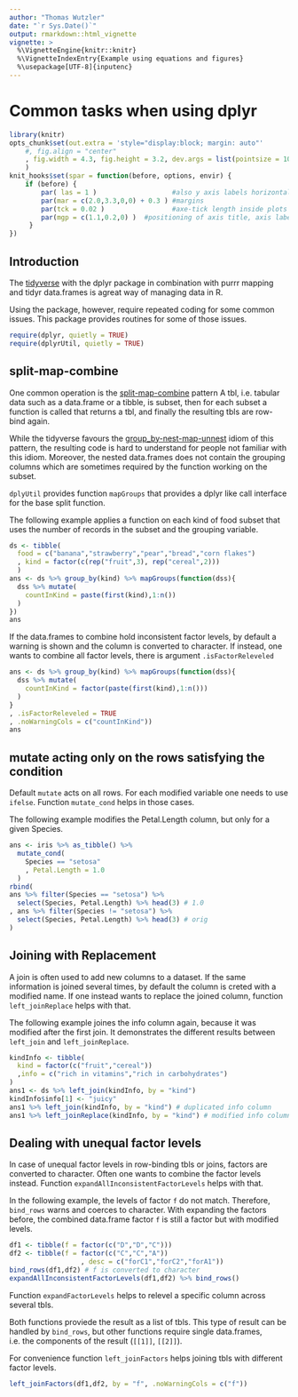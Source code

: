 ```yaml
---
author: "Thomas Wutzler"
date: "`r Sys.Date()`"
output: rmarkdown::html_vignette
vignette: >
  %\VignetteEngine{knitr::knitr}
  %\VignetteIndexEntry{Example using equations and figures}
  %\usepackage[UTF-8]{inputenc}
---
```


<!-- 
README.md is generated from README.Rmd. Please edit that file
rmarkdown::render(
  "vignettes/dplyrUtilUsage.Rmd", output_format = rmarkdown::md_document()) 
-->

Common tasks when using dplyr
=============================

```r
library(knitr)
opts_chunk$set(out.extra = 'style="display:block; margin: auto"'
    #, fig.align = "center"
    , fig.width = 4.3, fig.height = 3.2, dev.args = list(pointsize = 10)
    )
knit_hooks$set(spar = function(before, options, envir) {
    if (before) {
        par( las = 1 )                   #also y axis labels horizontal
        par(mar = c(2.0,3.3,0,0) + 0.3 ) #margins
        par(tck = 0.02 )                 #axe-tick length inside plots             
        par(mgp = c(1.1,0.2,0) )  #positioning of axis title, axis labels, axis
     }
})
```


Introduction
------------

The [tidyverse](https://r4ds.had.co.nz/transform.html) 
with the dplyr package in combination 
with purrr mapping and tidyr data.frames
is agreat way of managing data in R.

Using the package, however, require repeated coding for some common issues.
This package provides routines for some of those issues.

```r
require(dplyr, quietly = TRUE)
require(dplyrUtil, quietly = TRUE)
```

split-map-combine
-----------------
One common operation is the [split-map-combine](TODO) pattern 
A tbl, i.e. tabular data such as a data.frame or a tibble,  is
subset, then for each subset a function is called that returns a tbl, and
finally the resulting tbls are row-bind again.

While the tidyverse favours the [group_by-nest-map-unnest](TODO) idiom
of this pattern,
the resulting code is hard to understand for people not familiar
with this idiom. Moreover, the nested data.frames does not 
contain the grouping columns which are sometimes required by
the function working on the subset.

`dplyUtil` provides function `mapGroups` that provides a dplyr like
call interface for the base split function.

The following example applies a function on each kind of food subset
that uses the number of records in the subset and the grouping variable.
```r
ds <- tibble(
  food = c("banana","strawberry","pear","bread","corn flakes")
  , kind = factor(c(rep("fruit",3), rep("cereal",2)))
  )
ans <- ds %>% group_by(kind) %>% mapGroups(function(dss){
  dss %>% mutate(
    countInKind = paste(first(kind),1:n())
  )
})
ans
```

If the data.frames to combine hold inconsistent factor levels, by default
a warning is shown and the column is converted to character. 
If instead, one wants to combine all factor levels, there is argument 
`.isFactorReleveled`

```r
ans <- ds %>% group_by(kind) %>% mapGroups(function(dss){
  dss %>% mutate(
    countInKind = factor(paste(first(kind),1:n()))
  )
}
, .isFactorReleveled = TRUE
, .noWarningCols = c("countInKind"))
ans
```

mutate acting only on the rows satisfying the condition
-------------------------------------------------------

Default `mutate` acts on all rows. For each modified variable one needs to
use `ifelse`. Function `mutate_cond` helps in those cases.

The following example modifies the Petal.Length column, but only for
a given Species.

```r
ans <- iris %>% as_tibble() %>% 
  mutate_cond(
    Species == "setosa"
    , Petal.Length = 1.0
  )
rbind(
ans %>% filter(Species == "setosa") %>% 
  select(Species, Petal.Length) %>% head(3) # 1.0
, ans %>% filter(Species != "setosa") %>% 
  select(Species, Petal.Length) %>% head(3) # orig
) 
```

Joining with Replacement
------------------------

A join is often used to add new columns to a dataset.
If the same information is joined several times, by default the
column is creted with a modified name.
If one instead wants to replace the joined column, function
`left_joinReplace` helps with that.

The following example joines the info column again, 
because it was modified after the first join.
It demonstrates the different results between `left_join` and
`left_joinReplace`.

```r
kindInfo <- tibble(
  kind = factor(c("fruit","cereal"))
  ,info = c("rich in vitamins","rich in carbohydrates")
)
ans1 <- ds %>% left_join(kindInfo, by = "kind")
kindInfo$info[1] <- "juicy"
ans1 %>% left_join(kindInfo, by = "kind") # duplicated info column
ans1 %>% left_joinReplace(kindInfo, by = "kind") # modified info column
```

Dealing with unequal factor levels
----------------------------------

In case of unequal factor levels in row-binding tbls or joins,
factors are converted to character.
Often one wants to combine the factor levels instead.
Function `expandAllInconsistentFactorLevels` helps with that.

In the following example, the levels of factor `f` do not match.
Therefore, `bind_rows` warns and coerces to character.
With expanding the factors before, the combined data.frame factor `f`
is still a factor but with modified levels.

```r
df1 <- tibble(f = factor(c("D","D","C")))
df2 <- tibble(f = factor(c("C","C","A"))
                  , desc = c("forC1","forC2","forA1"))
bind_rows(df1,df2) # f is converted to character
expandAllInconsistentFactorLevels(df1,df2) %>% bind_rows()
```

Function `expandFactorLevels` helps to relevel a specific column 
across several tbls.

Both functions proviede the result as a list of
tbls. This type of result can be handled by `bind_rows`, 
but other functions require
single data.frames, i.e. the components of the result (`[[1]]`, `[[2]]`).

For convenience function `left_joinFactors` helps joining 
tbls with different factor levels.
```r
left_joinFactors(df1,df2, by = "f", .noWarningCols = c("f"))
```


